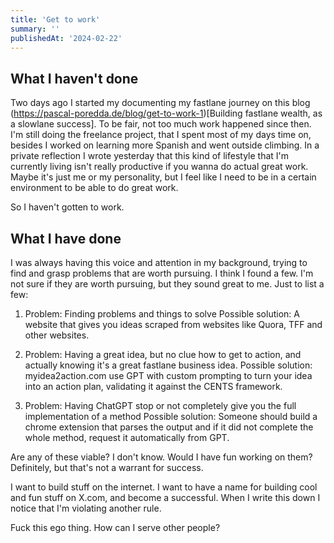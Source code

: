 ```yaml
---
title: 'Get to work'
summary: ''
publishedAt: '2024-02-22'
---
```


## What I haven't done

Two days ago I started my documenting my fastlane journey on this blog 
(https://pascal-poredda.de/blog/get-to-work-1)[Building fastlane wealth, as a slowlane success].
To be fair, not too much work happened since then. I'm still doing the freelance project, 
that I spent most of my days time on, besides I worked on learning more Spanish and went
outside climbing. In a private reflection I wrote yesterday that this kind of lifestyle that 
I'm currently living isn't really productive if you wanna do actual great work. Maybe it's just me
or my personality, but I feel like I need to be in a certain environment to be able to do great work.

So I haven't gotten to work.

## What I have done

I was always having this voice and attention in my background, trying to find and grasp problems
that are worth pursuing. I think I found a few. I'm not sure if they are worth pursuing, but they
sound great to me. Just to list a few:

1. Problem: Finding problems and things to solve
Possible solution: A website that gives you ideas scraped from websites like Quora, TFF 
and other websites. 

2. Problem: Having a great idea, but no clue how to get to action, and actually knowing it's a great
fastlane business idea.
Possible solution: myidea2action.com use GPT with custom prompting to turn your idea into an action
plan, validating it against the CENTS framework.

3. Problem: Having ChatGPT stop or not completely give you the full implementation of a method
Possible solution: Someone should build a chrome extension that parses the output and if it did 
not complete the whole method, request it automatically from GPT.

Are any of these viable? I don't know. Would I have fun working on them? Definitely, but that's not a 
warrant for success. 

I want to build stuff on the internet. I want to have a name for building cool and fun stuff on X.com,
and become a successful. When I write this down I notice that I'm violating another rule. 

Fuck this ego thing.
How can I serve other people?
